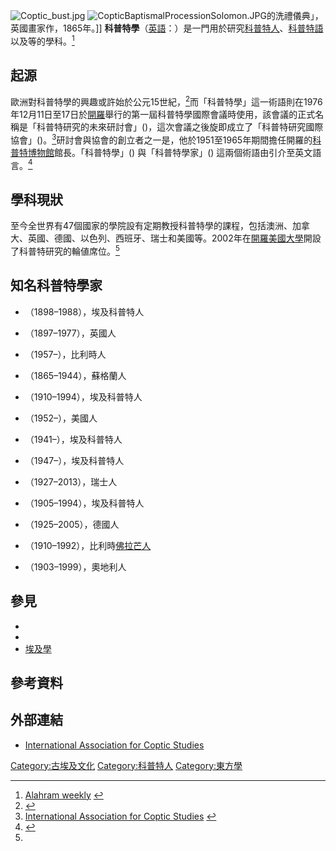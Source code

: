 {{科普特}}
[[File:Coptic_bust.jpg|thumb]]
[[File:CopticBaptismalProcessionSolomon.JPG|thumb]]的洗禮儀典」，英國畫家{{tsl|en|Simeon Solomon|西密安·所羅門}}作，1865年。]]
'''科普特學'''（[[英語|英語]]：{{lang|en|Coptology}}）是一門用於研究[[科普特人|科普特人]]、[[科普特語|科普特語]]以及{{tsl|en|Coptic literature|科普特文學}}等的學科。<ref name="We">[http://weekly.ahram.org.eg/2004/704/he1.htm Alahram weekly] {{webarchive |url=https://web.archive.org/web/20070917024209/http://weekly.ahram.org.eg/2004/704/he1.htm |date=September 17, 2007 }}</ref>

== 起源 ==
歐洲對科普特學的興趣或許始於公元15世紀，<ref>{{Cite book|title = The Copts and the West, 1439-1822: The European Discovery of the Egyptian Church|url = https://books.google.com/books?id=Ho-IXrFvyq8C&pg=PA141&lpg=PA141&dq=history+of+coptology&source=web&ots=u_afXTuU5Q&sig=qG1qijWJuplcAVA7gZrf4_9OSGA|publisher = OUP Oxford|date = 2006-07-27|isbn = 9780199288779|language = en|first = Alastair|last = Hamilton}}</ref>而「科普特學」這一術語則在1976年12月11日至17日於[[開羅|開羅]]舉行的第一屆科普特學國際會議時使用，該會議的正式名稱是「科普特研究的未來研討會」({{lang|en|Colloquium on the Future of Coptic Studies}})，這次會議之後旋即成立了「科普特研究國際協會」({{lang|en|International Association for Coptic Studies}})。<ref name="Int"> [http://rmcisadu.let.uniroma1.it/~iacs/  International Association for Coptic Studies] {{webarchive|url=https://web.archive.org/web/20110201011732/http://rmcisadu.let.uniroma1.it/~iacs/ |date=2011-02-01 }}</ref>研討會與協會的創立者之一是{{tsl|en|Pahor Labib|帕霍·拉畢卜}}，他於1951至1965年期間擔任開羅的[[科普特博物館|科普特博物館]]館長。「科普特學」({{lang|en|Coptology}}) 與「科普特學家」({{lang|en|Coptologist}}) 這兩個術語由{{tsl|en|Aziz Suryal Atiya|阿齊茲·叙耶·艾提亞}}引介至英文語言。<ref>{{Cite web|title = Amazon.com: Online Shopping for Electronics, Apparel, Computers, Books, DVDs & more|url = http://www.amazon.com/gp/richpub/syltguides/fullview/PN1YR1HMUGAQ|accessdate = 2015-12-02}}</ref>

== 學科現狀 ==
至今全世界有47個國家的學院設有定期教授科普特學的課程，包括澳洲、加拿大、英國、德國、以色列、西班牙、瑞士和美國等。2002年在[[開羅美國大學|開羅美國大學]]開設了科普特研究的輪値席位。<ref name="We"/>

== 知名科普特學家 ==
* {{Link-en|阿齊茲·敍耶·艾提亞|Aziz Suryal Atiya}}（1898–1988），埃及科普特人
* {{Link-en|奧士華·柏梅斯特|O. H. E. Burmester}}（1897–1977），英國人
* {{Link-en|克斯欽·坎努耶|Christian Cannuyer}}（1957–），比利時人
* {{Link-en|華爾特·尤因·柯朗|Walter Ewing Crum}}（1865–1944），蘇格蘭人
* {{Link-en|艾瑞絲·哈碧柏·艾瑪絲莉|Iris Habib Elmasry}}（1910–1994），埃及科普特人
* {{Link-en|史蒂文·艾默|Stephen Emmel}}（1952–），美國人
* {{Link-en|娜篳拉·歐莉豔|Nabila Erian}}（1941–），埃及科普特人
* {{Link-en|加華達·加柏倫|Gawdat Gabra}}（1947–），埃及科普特人
* {{Link-en|魯道夫·卡瑟|Rodolphe Kasser}}（1927–2013），瑞士人
* {{Link-en|帕霍·拉畢卜|Pahor Labib}}（1905–1994），埃及科普特人
* {{Link-en|奧托·費德里希·奧古斯特·美納多士|Otto Friedrich August Meinardus}}（1925–2005），德國人
* {{Link-en|約瑟夫·韋葛特|Jozef Vergote}}（1910–1992），比利時[[佛拉芒人|佛拉芒人]]
* {{Link-en|希爾德·薩羅茜|Hilde Zaloscer}}（1903–1999），奧地利人

== 參見 ==
* {{tsl|en|Coptic history|科普特歷史}}
* {{tsl|en|Institute of Coptic Studies|科普特研究學院}}
* [[埃及學|埃及學]]

== 參考資料 ==
{{Reflist}}

== 外部連結 ==
* [http://www.stshenouda.com/ International Association for Coptic Studies] {{en}}

[[Category:古埃及文化|Category:古埃及文化]]
[[Category:科普特人|Category:科普特人]]
[[Category:東方學|Category:東方學]]